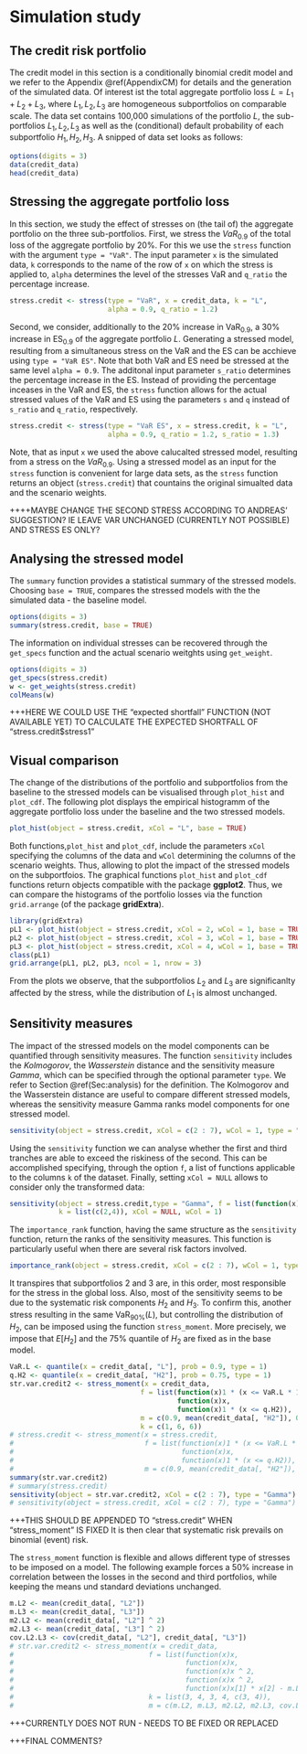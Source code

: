 
# Simulation study {#Sec:CreditModel}

## The credit risk portfolio 

The credit model in this section is a conditionally binomial credit model and we refer to the Appendix \@ref(AppendixCM) for details and the generation of the simulated data. Of interest ist the total aggregate portfolio loss $L = L_1 + L_2 + L_3$, where $L_1, L_2, L_3$ are homogeneous subportfolios on comparable scale. The data set contains 100,000 simulations of the portfolio $L$, the sub-portfolios $L_1, L_2, L_3$ as well as the (conditional) default probability of each subportfolio $H_1, H_2, H_3$. A snipped of data set looks as follows:

```r
options(digits = 3)
data(credit_data)
head(credit_data)
``` 



## Stressing the aggregate portfolio loss 

In this section, we study the effect of stresses on (the tail of) the aggregate portfolio on the three sub-portfolios. First, we stress the $VaR_{0.9}$ of the total loss of the aggregate portfolio by $20\%$. For this we use the `stress` function with the argument `type = "VaR"`. The input parameter `x` is the simulated data, `k` corresponds to the name of the row of `x` on which the stress is applied to, `alpha` determines the level of the stresses VaR and `q_ratio` the percentage increase.

```r
stress.credit <- stress(type = "VaR", x = credit_data, k = "L", 
                        alpha = 0.9, q_ratio = 1.2)
```

Second, we consider, additionally to the $20\%$ increase in $\text{VaR}_{0.9}$, a $30\%$ increase in $\text{ES}_{0.9}$ of the aggregate portfolio $L$. Generating a stressed model, resulting from a simultaneous stress on the VaR and the ES can be acchieve using `type = "VaR ES"`. Note that both VaR and ES need be stressed at the same level `alpha = 0.9`. The additonal input parameter `s_ratio` determines the percentage increase in the ES. Instead of providing the percentage inceases in the VaR and ES, the `stress` function allows for the actual stressed values of the VaR and ES using the parameters `s` and `q` instead of `s_ratio` and `q_ratio`, respectively. 


```r
stress.credit <- stress(type = "VaR ES", x = stress.credit, k = "L", 
                        alpha = 0.9, q_ratio = 1.2, s_ratio = 1.3)
```

Note, that as input `x` we used the above calucalted stressed model, resulting from a stress on the $VaR_{0.9}$. Using a stressed model as an input for the `stress` function is convenient for large data sets, as the `stress` function returns an object (`stress.credit`) that countains the original simualted data and the scenario weights. 

++++MAYBE CHANGE THE SECOND STRESS ACCORDING TO ANDREAS' SUGGESTION? IE LEAVE VAR UNCHANGED (CURRENTLY NOT POSSIBLE) AND STRESS ES ONLY?


## Analysing the stressed model

The `summary` function provides a statistical summary of the stressed models. Choosing  `base = TRUE`, compares the stressed models with the the simulated data - the baseline model.

```r
options(digits = 3)
summary(stress.credit, base = TRUE)
```

The information on individual stresses can be recovered through the `get_specs` function and the actual scenario weitghts using `get_weight`.

```r
options(digits = 3)
get_specs(stress.credit)
w <- get_weights(stress.credit)
colMeans(w)
```
+++HERE WE COULD USE THE "expected shortfall" FUNCTION (NOT AVAILABLE YET) TO CALCULATE THE EXPECTED SHORTFALL OF "stress.credit$stress1" 



## Visual comparison
The change of the distributions of the portfolio and subportfolios from the baseline to the stressed models can be visualised through `plot_hist` and `plot_cdf`. The following plot displays the empirical histogramm of the aggregate portfolio loss under the baseline and the two stressed models.

```r
plot_hist(object = stress.credit, xCol = "L", base = TRUE)
```

Both functions,`plot_hist` and `plot_cdf`, include the parameters `xCol` specifying the columns of the data and `wCol` determining the columns of the scenario weights. Thus, allowing to plot the impact of the stressed models on the subportfoios. The graphical functions `plot_hist` and `plot_cdf` functions return objects compatible with the package **ggplot2**. Thus, we can compare the histograms of the portfolio losses via the function `grid.arrange` (of the package **gridExtra**).

```r
library(gridExtra)
pL1 <- plot_hist(object = stress.credit, xCol = 2, wCol = 1, base = TRUE)
pL2 <- plot_hist(object = stress.credit, xCol = 3, wCol = 1, base = TRUE)
pL3 <- plot_hist(object = stress.credit, xCol = 4, wCol = 1, base = TRUE)
class(pL1)
grid.arrange(pL1, pL2, pL3, ncol = 1, nrow = 3)
```

From the plots we observe, that the subportfolios $L_2$ and $L_3$ are significanlty affected by the stress, while the distribution of $L_1$ is almost unchanged. 


## Sensitivity measures

The impact of the stressed models on the model components can be quantified through sensitivity measures. The function `sensitivity` includes the *Kolmogorov*, the *Wasserstein* distance and the sensitivity measure *Gamma*, which can be specified through the optional parameter `type`. We refer to Section \@ref(Sec:analysis) for the definition. The Kolmogorov and the Wasserstein distance are useful to compare different stressed models, whereas the sensitivity measure Gamma ranks model components for one stressed model.


```r
sensitivity(object = stress.credit, xCol = c(2 : 7), wCol = 1, type = "Gamma")
```

Using the `sensitivity` function we can analyse whether the first and third tranches are able to exceed the riskiness of the second. This can be accomplished specifying, through the option `f`, a list of functions applicable to the columns `k` of the dataset. Finally, setting `xCol = NULL` allows to consider only the transformed data:

```r
sensitivity(object = stress.credit,type = "Gamma", f = list(function(x)x[1] + x[2]), 
            k = list(c(2,4)), xCol = NULL, wCol = 1)
```

The `importance_rank` function, having the same structure as the `sensitivity` function, return the ranks of the sensitivity measures. This function is particularly useful when there are several risk factors involved.

```r
importance_rank(object = stress.credit, xCol = c(2 : 7), wCol = 1, type = "Gamma")  
```

It transpires that subportfolios $2$ and $3$ are, in this order, most responsible for the stress in the global loss. Also, most of the sensitivity seems to be due to the systematic risk components $H_2$ and $H_3$. To confirm this, another stress resulting in the same $\text{VaR}_{90\%}(L)$, but controlling the distribution of $H_2$, can be imposed using the function `stress_moment`. More precisely, we impose that $E[H_2]$ and the $75\%$ quantile of $H_2$ are fixed as in the base model. 

```r
VaR.L <- quantile(x = credit_data[, "L"], prob = 0.9, type = 1)
q.H2 <- quantile(x = credit_data[, "H2"], prob = 0.75, type = 1)
str.var.credit2 <- stress_moment(x = credit_data,
                                f = list(function(x)1 * (x <= VaR.L * 1.2),
                                         function(x)x,
                                         function(x)1 * (x <= q.H2)),
                                m = c(0.9, mean(credit_data[, "H2"]), 0.75),
                                k = c(1, 6, 6))
# stress.credit <- stress_moment(x = stress.credit,
#                                f = list(function(x)1 * (x <= VaR.L * 1.2),
#                                         function(x)x,
#                                         function(x)1 * (x <= q.H2)),
#                                m = c(0.9, mean(credit_data[, "H2"]), 0.75), k = c(1, 6, 6))
summary(str.var.credit2)
# summary(stress.credit)
sensitivity(object = str.var.credit2, xCol = c(2 : 7), type = "Gamma")
# sensitivity(object = stress.credit, xCol = c(2 : 7), type = "Gamma")
```

+++THIS SHOULD BE APPENDED TO "stress.credit" WHEN "stress_moment" IS FIXED
It is then clear that systematic risk prevails on binomial (event) risk. 

The `stress_moment` function is flexible and allows different type of stresses to be imposed on a model. The following example forces a $50\%$ increase in correlation between the losses in the second and third portfolios, while keeping the means und standard deviations unchanged.

```r
m.L2 <- mean(credit_data[, "L2"])
m.L3 <- mean(credit_data[, "L3"])
m2.L2 <- mean(credit_data[, "L2"] ^ 2)
m2.L3 <- mean(credit_data[, "L3"] ^ 2)
cov.L2.L3 <- cov(credit_data[, "L2"], credit_data[, "L3"])
# str.var.credit2 <- stress_moment(x = credit_data,
#                                 f = list(function(x)x,
#                                          function(x)x,
#                                          function(x)x ^ 2,
#                                          function(x)x ^ 2,
#                                          function(x)x[1] * x[2] - m.L2 * m.L3),
#                                 k = list(3, 4, 3, 4, c(3, 4)),
#                                 m = c(m.L2, m.L3, m2.L2, m2.L3, cov.L2.L3 * 1.5)
```
+++CURRENTLY DOES NOT RUN - NEEDS TO BE FIXED OR REPLACED


+++FINAL COMMENTS?

